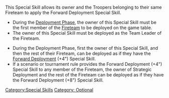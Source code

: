 {{n5-section-special-skills}}


This Special Skill allows its owner and the Troopers belonging to their same Fireteam to apply the Forward Deployment Special Skill.

{{css_skillbox |purple| STRATEGIC DEPLOYMENT | DEPLOYMENT SKILL }}
{{skill-label | Optional }}
{{requirements}}
* During the [[Deployment Phase]], the owner of this Special Skill must be the first member of the [[Fireteam]] to be deployed on the game table.
* The owner of this Special Skill must be deployed as the Team Leader of the Fireteam.
{{effects}}
* During the Deployment Phase, first the owner of this Special Skill, and then the rest of their Fireteam, can be deployed as if they have the [[Forward Deployment]] (+4") Special Skill.
* If a scenario or tournament rule provides the Forward Deployment (+4") Special Skill to any member of the Fireteam, the owner of Strategic Deployment and the rest of the Fireteam can be deployed as if they have the Forward Deployment (+8") Special Skill.
{{css_skillbox-end}}




[[Category:Special Skills]]

<!-- Label and Trait categories. -->
[[Category: Optional ]]